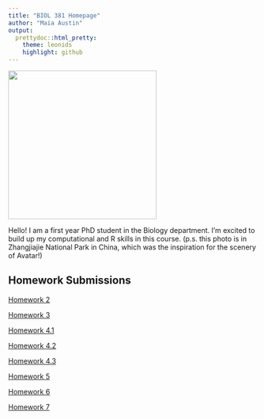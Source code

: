 ```yaml
---
title: "BIOL 381 Homepage"
author: "Maia Austin"
output: 
  prettydoc::html_pretty:
    theme: leonids
    highlight: github
---
```


<img src = "Maia.jpeg" width = "300" height = "300" />

Hello! I am a first year PhD student in the Biology department. I'm excited to build up my computational and R skills in this course. (p.s. this photo is in Zhangjiajie National Park in China, which was the inspiration for the scenery of Avatar!)

## Homework Submissions

[Homework 2](HW2.html)

[Homework 3](Homework3.html)

[Homework 4.1](HW4.html)

[Homework 4.2](Letter.pdf)

[Homework 4.3](slides.pdf)

[Homework 5](HW5.html)

[Homework 6](HW6.html)

[Homework 7](hw7.html)
